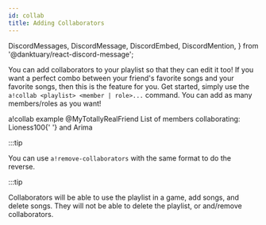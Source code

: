 ```yaml
---
id: collab
title: Adding Collaborators
---
```


  DiscordMessages,
  DiscordMessage,
  DiscordEmbed,
  DiscordMention,
} from '@danktuary/react-discord-message';

You can add collaborators to your playlist so that they can edit it too! If you
want a perfect combo between your friend's favorite songs and your favorite
songs, then this is the feature for you. Get started, simply use the
`a!collab <playlist> <member | role>...` command. You can add as many
members/roles as you want!

<DiscordMessages>
  <DiscordMessage
    author="Lioness100"
    avatar="https://cdn.discordapp.com/avatars/381490382183333899/9578c1d3c46e954938f009ac9b3972f9.png?size=4096"
  >
    a!collab example @MyTotallyRealFriend
  </DiscordMessage>
  <DiscordMessage
    author="Arima"
    avatar="https://cdn.discordapp.com/avatars/809547125397782528/9bcaafaafb4249c9792e1a720ddacc9a.png?size=4096"
    roleColor="#e8c02a"
  >
    <DiscordEmbed
      authorName="Lioness100#4566"
      authorImage="https://cdn.discordapp.com/avatars/381490382183333899/9578c1d3c46e954938f009ac9b3972f9.png?size=4096"
      title='Added collaborators to "example"'
      color="#c88c81"
      thumbnail="https://cdn.discordapp.com/avatars/381490382183333899/9578c1d3c46e954938f009ac9b3972f9.png?size=4096"
    >
      List of members collaborating: <DiscordMention>Lioness100</DiscordMention>{' '}
      and <DiscordMention>Arima</DiscordMention>
    </DiscordEmbed>
  </DiscordMessage>
</DiscordMessages>

:::tip

You can use `a!remove-collaborators` with the same format to do the reverse.

:::tip

Collaborators will be able to use the playlist in a game, add songs, and delete
songs. They will not be able to delete the playlist, or and/remove
collaborators.
